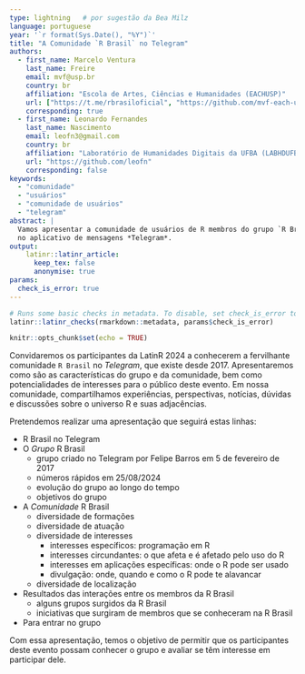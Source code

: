 ```yaml
---
type: lightning   # por sugestão da Bea Milz
language: portuguese
year: '`r format(Sys.Date(), "%Y")`' 
title: "A Comunidade `R Brasil` no Telegram"
authors:
  - first_name: Marcelo Ventura
    last_name: Freire
    email: mvf@usp.br
    country: br
    affiliation: "Escola de Artes, Ciências e Humanidades (EACHUSP)"
    url: ["https://t.me/rbrasiloficial", "https://github.com/mvf-each-usp"]
    corresponding: true
  - first_name: Leonardo Fernandes 
    last_name: Nascimento
    email: leofn3@gmail.com
    country: br
    affiliation: "Laboratório de Humanidades Digitais da UFBA (LABHDUFBA)"
    url: "https://github.com/leofn"
    corresponding: false
keywords: 
  - "comunidade"
  - "usuários"
  - "comunidade de usuários"
  - "telegram"
abstract: |
  Vamos apresentar a comunidade de usuários de R membros do grupo `R Brasil` 
  no aplicativo de mensagens *Telegram*.
output: 
    latinr::latinr_article:
      keep_tex: false
      anonymise: true
params: 
  check_is_error: true
---
```


```r
# Runs some basic checks in metadata. To disable, set check_is_error to FALSE
latinr::latinr_checks(rmarkdown::metadata, params$check_is_error)
```

```r
knitr::opts_chunk$set(echo = TRUE)
```


Convidaremos os participantes da LatinR 2024 a conhecerem a fervilhante comunidade 
`R Brasil` no *Telegram*, que existe desde 2017. Apresentaremos como são as 
características do grupo e da comunidade, bem como potencialidades de interesses 
para o público deste evento. Em nossa comunidade, compartilhamos experiências, 
perspectivas, notícias, dúvidas e discussões sobre o universo R e suas adjacências.

Pretendemos realizar uma apresentação que seguirá estas linhas:

- R Brasil no Telegram
- O *Grupo* R Brasil
    - grupo criado no Telegram por Felipe Barros em 5 de fevereiro de 2017
    - números rápidos em 25/08/2024
    - evolução do grupo ao longo do tempo
    - objetivos do grupo
- A *Comunidade* R Brasil
    - diversidade de formações 
    - diversidade de atuação 
    - diversidade de interesses
        - interesses específicos: programação em R
        - interesses circundantes: o que afeta e é afetado pelo uso do R
        - interesses em aplicações específicas: onde o R pode ser usado
        - divulgação: onde, quando e como o R pode te alavancar
    - diversidade de localização
- Resultados das interações entre os membros da R Brasil
    - alguns grupos surgidos da R Brasil 
    - iniciativas que surgiram de membros que se conheceram na R Brasil
- Para entrar no grupo

Com essa apresentação, temos o objetivo de permitir que os participantes deste evento possam conhecer o grupo e avaliar se têm interesse em participar dele.
